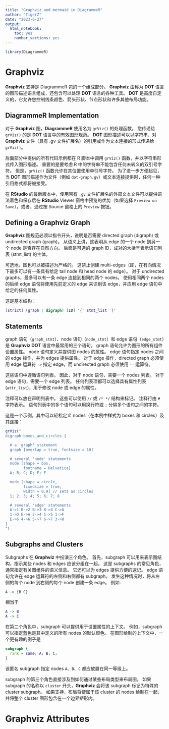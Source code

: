 ```yaml
---
title: "Graphviz and mermaid in DiagrammeR"
author: "TigerZ"
date: "2023-6-27"
output: 
  html_notebook: 
    toc: yes
    number_sections: yes
---
```



```r
library(DiagrammeR)
```



# Graphviz

**Graphviz** 支持是 DiagrammeR 包的一个组成部分。
**Graphviz** 由称为 **DOT** 语言的图形描述语言组成，还包含可以处理 **DOT** 语言的各种工具。
**DOT** 是高度自定义的，它允许您控制线条颜色、箭头形状、节点形状和许多其他布局功能。


## DiagrammeR Implementation

对于 **Graphviz** 图，**DiagrammeR** 使用名为 `grViz()` 的处理函数。
您传递给 `grViz()` 的是 **DOT** 语言中的有效图形规范。
**DOT** 图形描述可以以字符串、对 **Graphviz** 文件（具有 .gv 文件扩展名）的引用或作为文本连接的形式传递给 `grViz()`。

后面部分中提供的所有代码示例都在 R 脚本中调用 `grViz()` 函数，并以字符串形式传入图形描述。
重要的是要考虑 R 中的字符串不能包含任何未转义的双引号字符。
但是，`grViz()` 函数允许在其位置使用单引号字符。
为了进一步方便起见，当 **DOT** 图形描述作为文件（例如 `dot-graph.gv`）或文本连接提供时，任何一种引用格式都将被接受。

在 **RStudio** 的最新版本中，使用带有 `.gv` 文件扩展名的外部文本文件可以提供语法着色和保存后在 **RStudio** Viewer 窗格中预览的优势（如果选择 `Preview on Save`），或者，通过按 Source 窗格上的 `Preview` 按钮。


## Defining a **Graphviz** Graph

**Graphviz** 图规范必须以指令开头，说明是否需要 directed graph (digraph) 或 undirected graph (graph)。
从语义上讲，这表明从 edge 的一个 node 到另一个 node 是否存在自然方向。
后面是可选的 graph ID，成对的大括号表示语句列表 (stmt_list) 的主体。

可选地，图也可以被描述为严格的。
这禁止创建 multi-edges（即，在有向情况下最多可以有一条具有给定 tail node 和 head node 的 edge）。
对于 undirected graphs，最多可以有一条 edge 连接到相同的两个 nodes。
使用相同两个 nodes 的后续 edge 语句将使用先前定义的 edge 来识别该 edge，并应用 edge 语句中给定的任何属性。

这是基本结构：

```dot
[strict] (graph | digraph) [ID] '{' stmt_list '}'
```


## Statements

graph 语句（`graph_stmt`）、node 语句（`node_stmt`）和 edge 语句（`edge_stmt`）是 **Graphviz DOT** 语言中最常用的三个语句。
graph 语句允许为图形的所有组件设置属性。
node 语句定义并提供图 nodes 的属性。
edge 语句指定 nodes 之间的 edge 操作，并为 edges 提供属性。
对于 edge 操作，directed graph 必须使用 edge 运算符 `->` 指定 edge，而 undirected graph 必须使用 `--` 运算符。

这些语句中遵循语句列表。
因此，对于 node 语句，需要一个 nodes 列表。
对于 edge 语句，需要一个 edge 列表。
任何列表项都可以选择具有属性列表 (`attr_list`)，用于修改 node 或 edge 的属性。

注释可以放在声明列表中。
这些可以使用 `//` 或 `/* */` 结构来标记。
注释行由 `#` 字符表示。
语句列表中的多个语句可以用换行符或 `;` 分隔多个语句之间的字符。

这是一个示例，其中可以轻松定义 nodes（在本例中样式为 boxes 和 circles）及其连接：

```r
grViz("
digraph boxes_and_circles {

  # a 'graph' statement
  graph [overlap = true, fontsize = 10]

  # several 'node' statements
  node [shape = box,
        fontname = Helvetica]
  A; B; C; D; E; F

  node [shape = circle,
        fixedsize = true,
        width = 0.9] // sets as circles
  1; 2; 3; 4; 5; 6; 7; 8

  # several 'edge' statements
  A->1 B->2 B->3 B->4 C->A
  1->D E->A 2->4 1->5 1->F
  E->6 4->6 5->7 6->7 3->8
}
")
```


## Subgraphs and Clusters

Subgraphs 在 **Graphviz** 中扮演三个角色。
首先，subgraph 可以用来表示图结构，指示某些 nodes 和 edges 应该分组在一起。
这是 subgraphs 的常见角色，通常指定有关图组件的语义信息。
它还可以为 edges 提供方便的速记。
edge 语句允许在 edge 运算符的左侧和右侧都有 subgraph。
发生这种情况时，将从左侧的每个 node 到右侧的每个 node 创建一条 edge。
例如:

```dot
A -> {B C}
```

相当于

```dot
A -> B
A -> C
```

在第二个角色中，subgraph 可以提供用于设置属性的上下文。
例如，subgraph 可以指定蓝色是其中定义的所有 nodes 的默认颜色。
在图形绘制的上下文中，一个更有趣的例子是

```dot
subgraph {
  rank = same; A; B; C;
}
```

该匿名 subgraph 指定 nodes `A`、`B`、`C` 都应放置在同一等级上。

subgraph 的第三个角色直接涉及到如何通过某些布局类型来布局图。
如果 subgraph 的名称以 `cluster` 开头，**Graphviz** 会将该 subgraph 标记为特殊的 cluster subgraph。
如果支持，布局将使属于该 cluster 的 nodes 绘制在一起，并将整个 cluster 图形包含在一个边界矩形内。



# Graphviz Attributes
